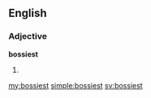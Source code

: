 ==English==

===Adjective===
'''bossiest'''

# {{superlative of|bossy}}

[[my:bossiest]]
[[simple:bossiest]]
[[sv:bossiest]]